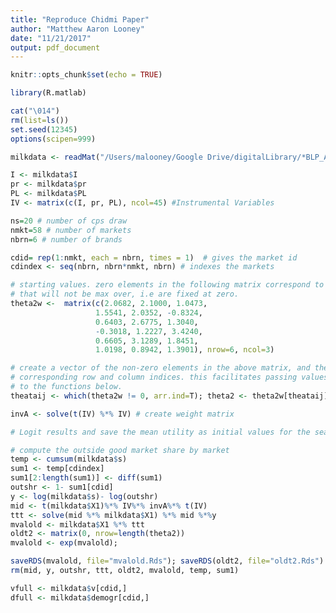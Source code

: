 ```yaml
---
title: "Reproduce Chidmi Paper"
author: "Matthew Aaron Looney"
date: "11/21/2017"
output: pdf_document
---
```


```r
knitr::opts_chunk$set(echo = TRUE)

library(R.matlab)

cat("\014")
rm(list=ls())
set.seed(12345)
options(scipen=999)

milkdata <- readMat("/Users/malooney/Google Drive/digitalLibrary/*BLP_Algos/BLP_Algos/BLP_Chidmi_Matlab_Code/milkdata.mat")

I <- milkdata$I
pr <- milkdata$pr
PL <- milkdata$PL
IV <- matrix(c(I, pr, PL), ncol=45) #Instrumental Variables

ns=20 # number of cps draw
nmkt=58 # number of markets
nbrn=6 # number of brands

cdid= rep(1:nmkt, each = nbrn, times = 1)  # gives the market id
cdindex <- seq(nbrn, nbrn*nmkt, nbrn) # indexes the markets

# starting values. zero elements in the following matrix correspond to coeff 
# that will not be max over, i.e are fixed at zero.
theta2w <-  matrix(c(2.0682, 2.1000, 1.0473,
                   1.5541, 2.0352, -0.8324,
                   0.6403, 2.6775, 1.3040,
                   -0.3018, 1.2227, 3.4240,
                   0.6605, 3.1289, 1.8451,
                   1.0198, 0.8942, 1.3901), nrow=6, ncol=3)

# create a vector of the non-zero elements in the above matrix, and the 
# corresponding row and column indices. this facilitates passing values  
# to the functions below.
theataij <- which(theta2w != 0, arr.ind=T); theta2 <- theta2w[theataij]

invA <- solve(t(IV) %*% IV) # create weight matrix

# Logit results and save the mean utility as initial values for the search below

# compute the outside good market share by market
temp <- cumsum(milkdata$s)
sum1 <- temp[cdindex]
sum1[2:length(sum1)] <- diff(sum1)
outshr <- 1- sum1[cdid]
y <- log(milkdata$s)- log(outshr)
mid <- t(milkdata$X1)%*% IV%*% invA%*% t(IV)
ttt <- solve(mid %*% milkdata$X1) %*% mid %*%y
mvalold <- milkdata$X1 %*% ttt
oldt2 <- matrix(0, nrow=length(theta2))
mvalold <- exp(mvalold);

saveRDS(mvalold, file="mvalold.Rds"); saveRDS(oldt2, file="oldt2.Rds")
rm(mid, y, outshr, ttt, oldt2, mvalold, temp, sum1)

vfull <- milkdata$v[cdid,]
dfull <- milkdata$demogr[cdid,]

```
